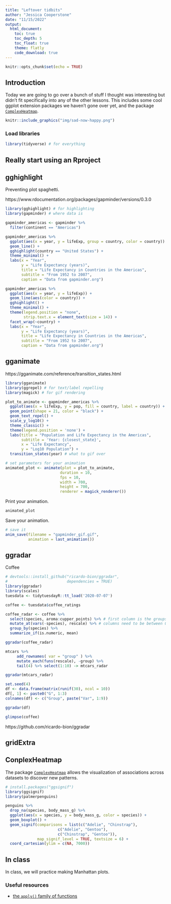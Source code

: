 ```yaml
---
title: "Leftover tidbits"
author: "Jessica Cooperstone"
date: "11/15/2022"
output:
  html_document:
    toc: true
    toc_depth: 5
    toc_float: true
    theme: flatly
    code_download: true
---
```


```r
knitr::opts_chunk$set(echo = TRUE)
```

## Introduction

Today we are going to go over a bunch of stuff I thought was interesting but didn't fit specifically into any of the other lessons. This includes some cool ggplot extension packages we haven't gone over yet, and the package [`ComplexHeatmap`](https://jokergoo.github.io/ComplexHeatmap-reference/book/).

```r
knitr::include_graphics("img/sad-now-happy.png")
```

### Load libraries
```r
library(tidyverse) # for everything
```


## Really start using an Rproject


## gghighlight
Preventing plot spaghetti.

https://www.rdocumentation.org/packages/gapminder/versions/0.3.0

```r
library(gghighlight) # for highlighting
library(gapminder) # where data is
```

```r
gapminder_americas <- gapminder %>%
  filter(continent == "Americas")

gapminder_americas %>%
  ggplot(aes(x = year, y = lifeExp, group = country, color = country)) +
  geom_line() +
  gghighlight(country == "United States") +
  theme_minimal() +
  labs(x = "Year",
       y = "Life Expectancy (years)",
       title = "Life Expectancy in Countries in the Americas",
       subtitle = "From 1952 to 2007",
       caption = "Data from gapminder.org")

gapminder_americas %>%
  ggplot(aes(x = year, y = lifeExp)) +
  geom_line(aes(color = country)) +
  gghighlight() +
  theme_minimal() +
  theme(legend.position = "none",
        strip.text.x = element_text(size = 14)) +
  facet_wrap(~country) +
  labs(x = "Year",
       y = "Life Expectancy (years)",
       title = "Life Expectancy in Countries in the Americas",
       subtitle = "From 1952 to 2007",
       caption = "Data from gapminder.org")
```



## gganimate

https://gganimate.com/reference/transition_states.html

```r
library(gganimate)
library(ggrepel) # for text/label repelling
library(magick) # for gif rendering

plot_to_animate <- gapminder_americas %>%
  ggplot(aes(x = lifeExp, y = pop, fill = country, label = country)) +
  geom_point(shape = 21, color = "black") +
  geom_text_repel() +
  scale_y_log10() +
  theme_classic() +
  theme(legend.position = 'none') +
  labs(title = "Population and Life Expectancy in the Americas",
       subtitle = 'Year: {closest_state}', 
       x = "Life Expectancy", 
       y = "Log10 Population") +
  transition_states(year) # what to gif over

# set parameters for your animation
animated_plot <- animate(plot = plot_to_animate, 
                        duration = 10, 
                        fps = 10, 
                        width = 700, 
                        height = 700,
                        renderer = magick_renderer())
```

Print your animation.
```r
animated_plot
```


Save your animation.
```r
# save it
anim_save(filename = "gapminder_gif.gif",
          animation = last_animation())
```


## ggradar
Coffee

```r
# devtools::install_github("ricardo-bion/ggradar", 
#                          dependencies = TRUE)
library(ggradar)
library(scales)
tuesdata <- tidytuesdayR::tt_load('2020-07-07')

coffee <- tuesdata$coffee_ratings

coffee_radar <- coffee %>%
  select(species, aroma:cupper_points) %>% # first column is the groups
  mutate_at(vars(-species), rescale) %>% # columns need to be between 0 and 1
  group_by(species) %>%
  summarize_if(is.numeric, mean) 

ggradar(coffee_radar)

mtcars %>%
     add_rownames( var = "group" ) %>%
     mutate_each(funs(rescale), -group) %>%
     tail(4) %>% select(1:10) -> mtcars_radar

ggradar(mtcars_radar) 
```

```r
set.seed(4)
df <- data.frame(matrix(runif(30), ncol = 10))
df[, 1] <- paste0("G", 1:3)
colnames(df) <- c("Group", paste("Var", 1:9))

ggradar(df)
```


```r
glimpse(coffee)
```


https://github.com/ricardo-bion/ggradar

## gridExtra

## ConplexHeatmap

The package [`ComplexHeatmap`](https://jokergoo.github.io/ComplexHeatmap-reference/book/index.html) allows the visualization of associations across datasets to discover new patterns.
```r
# install.packages("ggsignif")
library(ggsignif)
library(palmerpenguins)

penguins %>%
  drop_na(species, body_mass_g) %>%
  ggplot(aes(x = species, y = body_mass_g, color = species)) +
  geom_boxplot() +
  geom_signif(comparisons = list(c("Adelie", "Chinstrap"), 
                       c("Adelie", "Gentoo"),
                       c("Chinstrap", "Gentoo")),
              map_signif_level = TRUE, textsize = 6) +
  coord_cartesian(ylim = c(NA, 7000))
```



## In class

In class, we will practice making Manhattan plots.

### Useful resources

-   [the `apply()` family of functions](https://www.rdocumentation.org/packages/base/versions/3.6.2/topics/lapply)

